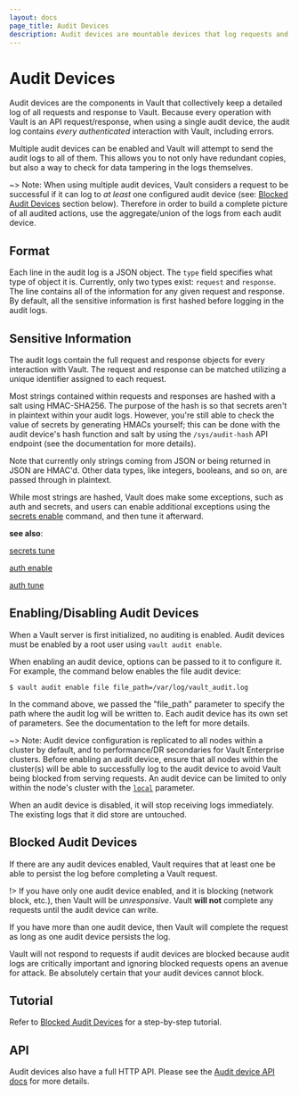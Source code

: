 ```yaml
---
layout: docs
page_title: Audit Devices
description: Audit devices are mountable devices that log requests and responses in Vault.
---
```


# Audit Devices

Audit devices are the components in Vault that collectively keep a detailed log of all
requests and response to Vault. Because every operation with Vault is an API
request/response, when using a single audit device, the audit log contains _every authenticated_ interaction with
Vault, including errors.

Multiple audit devices can be enabled and Vault will attempt to send the audit logs to
all of them. This allows you to not only have redundant copies, but also a way to check for data tampering in the logs themselves.

~> Note: When using multiple audit devices, Vault considers a request to be successful if it can log to *at least* one configured audit device (see: [Blocked Audit Devices](/vault/docs/audit#blocked-audit-devices) section below). Therefore in order to build a complete picture of all audited actions, use the aggregate/union of the logs from each audit device.

## Format

Each line in the audit log is a JSON object. The `type` field specifies what
type of object it is. Currently, only two types exist: `request` and `response`.
The line contains all of the information for any given request and response. By
default, all the sensitive information is first hashed before logging in the
audit logs.

## Sensitive Information

The audit logs contain the full request and response objects for every
interaction with Vault. The request and response can be matched utilizing a
unique identifier assigned to each request.

Most strings contained within requests and responses are hashed with a salt using HMAC-SHA256. The purpose of the hash is so that secrets aren't in plaintext within your audit logs. However, you're still able to check the value of secrets by generating HMACs yourself; this can be done with the audit device's hash function and salt by using the `/sys/audit-hash` API endpoint (see the documentation for more details).

Note that currently only strings coming from JSON or being returned in JSON are
HMAC'd. Other data types, like integers, booleans, and so on, are passed
through in plaintext.

While most strings are hashed, Vault does make some exceptions, such as auth and secrets, and users can enable additional exceptions using the [secrets enable](/vault/docs/commands/secrets/enable) command, and then tune it afterward.

**see also**:

[secrets tune](/vault/docs/commands/secrets/tune)

[auth enable](/vault/docs/commands/auth/enable)

[auth tune](/vault/docs/commands/auth/tune)

## Enabling/Disabling Audit Devices

When a Vault server is first initialized, no auditing is enabled. Audit
devices must be enabled by a root user using `vault audit enable`.

When enabling an audit device, options can be passed to it to configure it.
For example, the command below enables the file audit device:

```shell-session
$ vault audit enable file file_path=/var/log/vault_audit.log
```

In the command above, we passed the "file_path" parameter to specify the path
where the audit log will be written to. Each audit device has its own
set of parameters. See the documentation to the left for more details.

~> Note: Audit device configuration is replicated to all nodes within a
cluster by default, and to performance/DR secondaries for Vault Enterprise clusters.
Before enabling an audit device, ensure that all nodes within the cluster(s)
will be able to successfully log to the audit device to avoid Vault being
blocked from serving requests.
An audit device can be limited to only within the node's cluster with the [`local`](/api/system/audit#local) parameter.

When an audit device is disabled, it will stop receiving logs immediately.
The existing logs that it did store are untouched.

## Blocked Audit Devices

If there are any audit devices enabled, Vault requires that at least
one be able to persist the log before completing a Vault request.

!> If you have only one audit device enabled, and it is blocking (network
block, etc.), then Vault will be _unresponsive_. Vault **will not** complete
any requests until the audit device can write.

If you have more than one audit device, then Vault will complete the request
as long as one audit device persists the log.

Vault will not respond to requests if audit devices are blocked because
audit logs are critically important and ignoring blocked requests opens
an avenue for attack. Be absolutely certain that your audit devices cannot
block.

## Tutorial

Refer to [Blocked Audit Devices](https://learn.hashicorp.com/tutorials/vault/blocked-audit-devices) for a step-by-step tutorial.

## API

Audit devices also have a full HTTP API. Please see the [Audit device API
docs](/vault/api-docs/system/audit) for more details.
